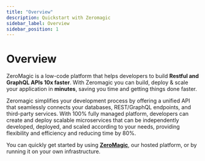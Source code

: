 ```yaml
---
title: "Overview"
description: Quickstart with Zeromagic
sidebar_label: Overview
sidebar_position: 1
---
```


# Overview

ZeroMagic is a low-code platform that helps developers to build **Restful and GraphQL APIs 10x faster**. With Zeromagic you can build, deploy & scale your application in **minutes**, saving you time and getting things done faster.

Zeromagic simplifies your development process by offering a unified API that seamlessly connects your databases, REST/GraphQL endpoints, and third-party services. With 100% fully managed platform, developers can create and deploy scalable microservices that can be independently developed, deployed, and scaled according to your needs, providing flexibility and efficiency and reducing time by 80%.

You can quickly get started by using [**ZeroMagic**](https://zeromagic.in/), our hosted platform, or by running it on your own infrastructure.
